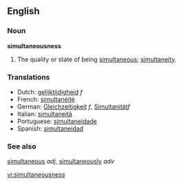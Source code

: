 ==English==

===Noun===
'''simultaneousness'''

# The quality or state of being [[simultaneous]]; [[simultaneity]].

===Translations===
*Dutch: [[gelijktijdigheid]] ''f''
*French: [[simultanéité]]
*German: [[Gleichzeitigkeit]] ''f'', [[Simultanität]]''f''
*Italian: [[simultaneità]]
*Portuguese: [[simultaneidade]]
*Spanish: [[simultaneidad]]

===See also===
[[simultaneous]] ''adj'', [[simultaneously]] ''adv''

[[vi:simultaneousness]]